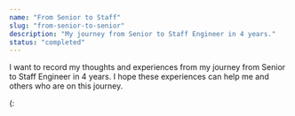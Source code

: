 ```yaml
---
name: "From Senior to Staff"
slug: "from-senior-to-senior"
description: "My journey from Senior to Staff Engineer in 4 years."
status: "completed"
---
```


I want to record my thoughts and experiences from my journey from Senior to Staff Engineer in 4 years.
I hope these experiences can help me and others who are on this journey.

(: